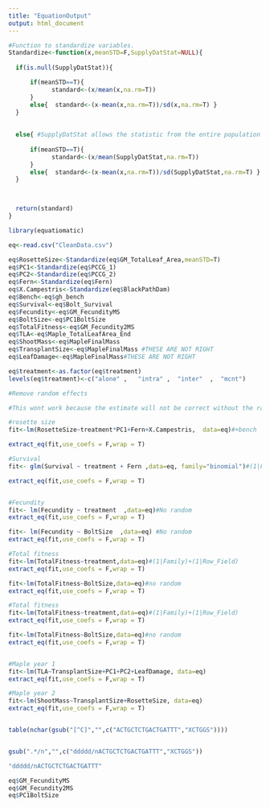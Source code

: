 ```yaml
---
title: "EquationOutput"
output: html_document
---
```


```r
#Function to standardize variables. 
Standardize<-function(x,meanSTD=F,SupplyDatStat=NULL){
  
  if(is.null(SupplyDatStat)){

      if(meanSTD==T){
            standard<-(x/mean(x,na.rm=T))
      }
      else{  standard<-(x-mean(x,na.rm=T))/sd(x,na.rm=T) }
  }
  
  
  else{ #SupplyDatStat allows the statistic from the entire population to be used as weighing measure to express values relative to the entire population and not just in a treatment. 
    
      if(meanSTD==T){
            standard<-(x/mean(SupplyDatStat,na.rm=T))
      }
      else{  standard<-(x-mean(x,na.rm=T))/sd(SupplyDatStat,na.rm=T) }
  }
    


  return(standard)
}
```



```r
library(equatiomatic)

eq<-read.csv("CleanData.csv")

eq$RosetteSize<-Standardize(eq$GM_TotalLeaf_Area,meanSTD=T)
eq$PC1<-Standardize(eq$PCCG_1)
eq$PC2<-Standardize(eq$PCCG_2)
eq$Fern<-Standardize(eq$Fern)
eq$X.Campestris<-Standardize(eq$BlackPathDam)
eq$Bench<-eq$gh_bench
eq$Survival<-eq$Bolt_Survival
eq$Fecundity<-eq$GM_FecundityMS
eq$BoltSize<-eq$PC1BoltSize
eq$TotalFitness<-eq$GM_Fecundity2MS
eq$TLA<-eq$Maple_TotalLeafArea_End
eq$ShootMass<-eq$MapleFinalMass
eq$TransplantSize<-eq$MapleFinalMass #THESE ARE NOT RIGHT
eq$LeafDamage<-eq$MapleFinalMass#THESE ARE NOT RIGHT

eq$treatment<-as.factor(eq$treatment)
levels(eq$treatment)<-c("alone" ,   "intra" ,  "inter"  ,  "mcnt")

#Remove random effects 

#This wont work because the estimate will not be correct without the random effects inserted. 

#rosette size
fit<-lm(RosetteSize~treatment*PC1+Fern+X.Campestris,  data=eq)#+bench

extract_eq(fit,use_coefs = F,wrap = T)

#Survival
fit<- glm(Survival ~ treatment + Fern ,data=eq, family="binomial")#(1|Family)+(1|Row_Field)

extract_eq(fit,use_coefs = F,wrap = T)


#Fecundity
fit<- lm(Fecundity ~ treatment  ,data=eq)#No random
extract_eq(fit,use_coefs = F,wrap = T)

fit<- lm(Fecundity ~ BoltSize  ,data=eq) #No random
extract_eq(fit,use_coefs = F,wrap = T)

#Total fitness
fit<-lm(TotalFitness~treatment,data=eq)#(1|Family)+(1|Row_Field)
extract_eq(fit,use_coefs = F,wrap = T)

fit<-lm(TotalFitness~BoltSize,data=eq)#no random
extract_eq(fit,use_coefs = F,wrap = T)

#Total fitness
fit<-lm(TotalFitness~treatment,data=eq)#(1|Family)+(1|Row_Field)
extract_eq(fit,use_coefs = F,wrap = T)

fit<-lm(TotalFitness~BoltSize,data=eq)#no random
extract_eq(fit,use_coefs = F,wrap = T)


#Maple year 1
fit<-lm(TLA~TransplantSize+PC1+PC2+LeafDamage, data=eq)
extract_eq(fit,use_coefs = F,wrap = T)

#Maple year 2
fit<-lm(ShootMass~TransplantSize+RosetteSize, data=eq)
extract_eq(fit,use_coefs = F,wrap = T)


table(nchar(gsub("[^C]","",c("ACTGCTCTGACTGATTT","XCTGGS"))))


gsub(".*/n","",c("ddddd/nACTGCTCTGACTGATTT","XCTGGS"))

"ddddd/nACTGCTCTGACTGATTT"

eq$GM_FecundityMS
eq$GM_Fecundity2MS
eq$PC1BoltSize

```

